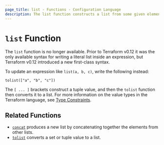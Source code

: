 ```yaml
---
page_title: list - Functions - Configuration Language
description: The list function constructs a list from some given elements.
---
```


# `list` Function

The `list` function is no longer available. Prior to Terraform v0.12 it was
the only available syntax for writing a literal list inside an expression,
but Terraform v0.12 introduced a new first-class syntax.

To update an expression like `list(a, b, c)`, write the following instead:

```
tolist(["a", "b", "c"])
```

The `[ ... ]` brackets construct a tuple value, and then the `tolist` function
then converts it to a list. For more information on the value types in the
Terraform language, see [Type Constraints](/language/expressions/types).

## Related Functions

* [`concat`](/language/functions/concat) produces a new list by concatenating together the
  elements from other lists.
* [`tolist`](/language/functions/tolist) converts a set or tuple value to a list.
